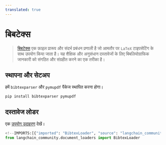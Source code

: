 ```yaml
---
translated: true
---
```


# बिबटेक्स

>[बिबटेक्स](https://www.ctan.org/pkg/bibtex) एक फ़ाइल प्रारूप और संदर्भ प्रबंधन प्रणाली है जो आमतौर पर `LaTeX` टाइपसेटिंग के साथ उपयोग किया जाता है। यह शैक्षिक और अनुसंधान दस्तावेजों के लिए बिबलियोग्राफिक जानकारी को संगठित और संग्रहीत करने का एक तरीका है।

## स्थापना और सेटअप

हमें `bibtexparser` और `pymupdf` पैकेज स्थापित करना होगा।

```bash
pip install bibtexparser pymupdf
```

## दस्तावेज लोडर

एक [उपयोग उदाहरण](/docs/integrations/document_loaders/bibtex) देखें।

```python
<!--IMPORTS:[{"imported": "BibtexLoader", "source": "langchain_community.document_loaders", "docs": "https://api.python.langchain.com/en/latest/document_loaders/langchain_community.document_loaders.bibtex.BibtexLoader.html", "title": "BibTeX"}]-->
from langchain_community.document_loaders import BibtexLoader
```
